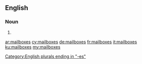 ==English==

===Noun===
{{head|en|plural}}

# {{plural of|mailbox|lang=en}}

[[Category:English plurals ending in "-es"]]

[[ar:mailboxes]]
[[cy:mailboxes]]
[[de:mailboxes]]
[[fr:mailboxes]]
[[it:mailboxes]]
[[ku:mailboxes]]
[[my:mailboxes]]